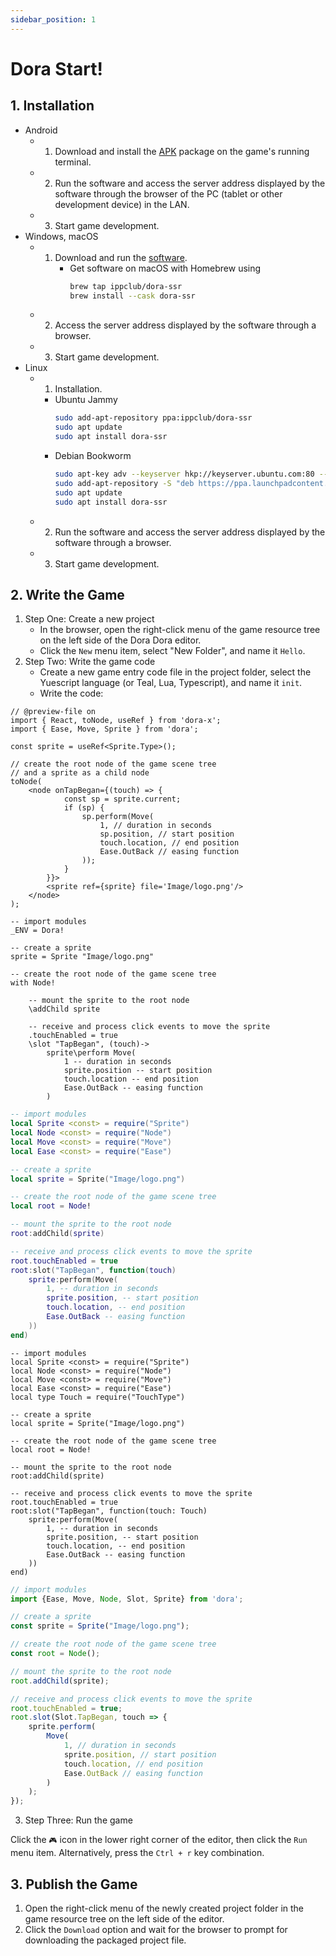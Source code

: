 ```yaml
---
sidebar_position: 1
---
```



# Dora Start!

## 1. Installation

- Android
  - 1. Download and install the [APK](https://github.com/ippclub/Dora-SSR/releases/latest) package on the game's running terminal.
  - 2. Run the software and access the server address displayed by the software through the browser of the PC (tablet or other development device) in the LAN.
  - 3. Start game development.
- Windows, macOS
  - 1. Download and run the [software](https://github.com/ippclub/Dora-SSR/releases/latest).
       - Get software on macOS with Homebrew using
          ```sh
          brew tap ippclub/dora-ssr
          brew install --cask dora-ssr
          ```
  - 2. Access the server address displayed by the software through a browser.
  - 3. Start game development.
- Linux
  - 1. Installation.
    - Ubuntu Jammy
      ```sh
      sudo add-apt-repository ppa:ippclub/dora-ssr
      sudo apt update
      sudo apt install dora-ssr
      ```
    - Debian Bookworm
      ```sh
      sudo apt-key adv --keyserver hkp://keyserver.ubuntu.com:80 --recv-keys 9C7705BF
      sudo add-apt-repository -S "deb https://ppa.launchpadcontent.net/ippclub/dora-ssr/ubuntu jammy main"
      sudo apt update
      sudo apt install dora-ssr
      ```
  - 2. Run the software and access the server address displayed by the software through a browser.
  - 3. Start game development.

## 2. Write the Game

1. Step One: Create a new project
   - In the browser, open the right-click menu of the game resource tree on the left side of the Dora Dora editor.
   - Click the `New` menu item, select "New Folder", and name it `Hello`.
2. Step Two: Write the game code
   - Create a new game entry code file in the project folder, select the Yuescript language (or Teal, Lua, Typescript), and name it `init`.
   - Write the code:

<Tabs>
<TabItem value="tsx" label="TSX">

```tsx title="Hello/init.tsx"
// @preview-file on
import { React, toNode, useRef } from 'dora-x';
import { Ease, Move, Sprite } from 'dora';

const sprite = useRef<Sprite.Type>();

// create the root node of the game scene tree
// and a sprite as a child node
toNode(
	<node onTapBegan={(touch) => {
			const sp = sprite.current;
			if (sp) {
				sp.perform(Move(
					1, // duration in seconds
					sp.position, // start position
					touch.location, // end position
					Ease.OutBack // easing function
				));
			}
		}}>
		<sprite ref={sprite} file='Image/logo.png'/>
	</node>
);
```

</TabItem>
<TabItem value="yue" label="Yuescript">

```yue title="Hello/init.yue"
-- import modules
_ENV = Dora!

-- create a sprite
sprite = Sprite "Image/logo.png"

-- create the root node of the game scene tree
with Node!

	-- mount the sprite to the root node
	\addChild sprite

	-- receive and process click events to move the sprite
	.touchEnabled = true
	\slot "TapBegan", (touch)->
		sprite\perform Move(
			1 -- duration in seconds
			sprite.position -- start position
			touch.location -- end position
			Ease.OutBack -- easing function
		)
```

</TabItem>
<TabItem value="lua" label="Lua">

```lua title="Hello/init.lua"
-- import modules
local Sprite <const> = require("Sprite")
local Node <const> = require("Node")
local Move <const> = require("Move")
local Ease <const> = require("Ease")

-- create a sprite
local sprite = Sprite("Image/logo.png")

-- create the root node of the game scene tree
local root = Node!

-- mount the sprite to the root node
root:addChild(sprite)

-- receive and process click events to move the sprite
root.touchEnabled = true
root:slot("TapBegan", function(touch)
	sprite:perform(Move(
		1, -- duration in seconds
		sprite.position, -- start position
		touch.location, -- end position
		Ease.OutBack -- easing function
	))
end)
```

</TabItem>
<TabItem value="tl" label="Teal">

```tl title="Hello/init.tl"
-- import modules
local Sprite <const> = require("Sprite")
local Node <const> = require("Node")
local Move <const> = require("Move")
local Ease <const> = require("Ease")
local type Touch = require("TouchType")

-- create a sprite
local sprite = Sprite("Image/logo.png")

-- create the root node of the game scene tree
local root = Node!

-- mount the sprite to the root node
root:addChild(sprite)

-- receive and process click events to move the sprite
root.touchEnabled = true
root:slot("TapBegan", function(touch: Touch)
	sprite:perform(Move(
		1, -- duration in seconds
		sprite.position, -- start position
		touch.location, -- end position
		Ease.OutBack -- easing function
	))
end)
```

</TabItem>
<TabItem value="ts" label="Typescript">

```ts title="Hello/init.ts"
// import modules
import {Ease, Move, Node, Slot, Sprite} from 'dora';

// create a sprite
const sprite = Sprite("Image/logo.png");

// create the root node of the game scene tree
const root = Node();

// mount the sprite to the root node
root.addChild(sprite);

// receive and process click events to move the sprite
root.touchEnabled = true;
root.slot(Slot.TapBegan, touch => {
	sprite.perform(
		Move(
			1, // duration in seconds
			sprite.position, // start position
			touch.location, // end position
			Ease.OutBack // easing function
		)
	);
});
```

</TabItem>
</Tabs>

3. Step Three: Run the game

Click the `🎮` icon in the lower right corner of the editor, then click the `Run` menu item. Alternatively, press the `Ctrl + r` key combination.

## 3. Publish the Game

1. Open the right-click menu of the newly created project folder in the game resource tree on the left side of the editor.
2. Click the `Download` option and wait for the browser to prompt for downloading the packaged project file.
